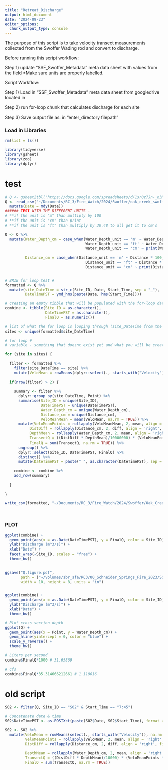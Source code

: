 ```yaml
---
title: "Retreat_Discharge"
output: html_document
date: "2024-09-23"
editor_options: 
  chunk_output_type: console
---
```


The purpose of this script is to take velocity transect measurements collected from the Swoffer Wading rod and convert to discharge.

Before running this script workflow:

Step 1) update "SSF_Swoffer_Metadata" meta data sheet with values from the field 
  *Make sure units are properly labelled. 

Script Workflow:

Step 1) Load in "SSF_Swoffer_Metadata" meta data sheet from googledrive located in 

Step 2) run for-loop chunk that calculates discharge for each site 

Step 3) Save output file as: in "enter_directory filepath"

### Load in Libraries ###
```r
rm(list = ls())

library(tidyverse)
library(gsheet)
library(zoo)
library(dplyr)
```

# test #
```r
# Q <- gsheet2tbl('https://docs.google.com/spreadsheets/d/1sr8z7Jn-_n3M3T3se8LL1ZOSHFZhrCyDL1aEax3aT38/edit#gid=0')
Q <- read_csv("~/Documents/RC_3/Fire_Watch/2024/Swoffer/oak_creek_swoffer.csv") %>% 
  mutate(Date = mdy(Date))
###### TEST WITH THE DIFFERENT UNITS - 
# **if the unit is "m" than multiply by 100
# **if the unit is "cm" than print
# **if the unit is "ft" than multiply by 30.48 to all get it to cm's 

Q <- Q %>% 
  mutate(Water_Depth_cm = case_when(Water_Depth_unit == 'm' ~ Water_Depth * 100,
                                    Water_Depth_unit == 'ft' ~ Water_Depth * 30.48,
                                    Water_Depth_unit == 'cm' ~ print(Water_Depth)),
         
         Distance_cm = case_when(Distance_unit == 'm' ~ Distance * 100,
                                    Distance_unit == 'ft' ~ Distance * 30.48,
                                    Distance_unit == 'cm' ~ print(Distance)))


# BRIE for loop test # 
formatted <- Q %>% 
  mutate(site_DateTime = str_c(Site_ID, Date, Start_Time, sep = "_"),
         DateTimePST = ymd_hms(paste(Date, hms(Start_Time))))

# creating an empty tibble that will be populated with the for-loop data 
combine <- tibble(Site_ID = as.character(), 
                  DateTimePST = as.character(),
                  FinalQ = as.numeric())

# list of what the for loop is looping through (site_DateTime from the "formatted" df)
sites <- unique(formatted$site_DateTime)

# for loop #
# variable - something that doesnt exist yet and what you will be creating

for (site in sites) {
  
  filter <- formatted %>% 
    filter(site_DateTime == site) %>% 
    mutate(VeloMean = rowMeans(dplyr::select(., starts_with("Velocity")), na.rm = TRUE))
  
  if(nrow(filter) > 2) {
    
    summary <- filter %>% 
      dplyr::group_by(site_DateTime, Point) %>% 
      summarise(Site_ID = unique(Site_ID),
                DateTimePST = unique(DateTimePST),
                Water_Depth_cm = unique(Water_Depth_cm),
                Distance_cm = unique(Distance_cm),
                VeloMeanMean = mean(VeloMean, na.rm = TRUE)) %>% 
      mutate(VeloMeanPoints = rollapply(VeloMeanMean, 2, mean, align = 'right', fill = NA),
           DistDiff = rollapply(Distance_cm, 2, diff, align = 'right', fill = NA),
           DepthMean = rollapply(Water_Depth_cm, 2, mean, align = 'right', fill = NA),
           TransectQ = ((DistDiff * DepthMean)/10000000) * (VeloMeanPoints * 1000),
           FinalQ = sum(TransectQ, na.rm = TRUE)) %>% 
      ungroup() %>% 
      dplyr::select(Site_ID, DateTimePST, FinalQ) %>% 
      distinct() %>% 
      mutate(DateTimePST = paste(" ", as.character(DateTimePST), sep = ""))
    
    combine <- combine %>% 
    add_row(summary)
  
  }
  
}

write_csv(formatted, "~/Documents/RC_3/Fire_Watch/2024/Swoffer/Oak_Creek_Swoffer.csv")




```



### PLOT ###
```r
ggplot(combine) +
  geom_point(aes(x = as.Date(DateTimePST), y = FinalQ, color = Site_ID), size = 3) +
  ylab("Discharge (m^3/s)") +
  xlab("Date") +
  facet_wrap(~Site_ID, scales = "free") +
  theme_bw() 
  

ggsave("Q.figure.pdf",
       path = ("~/Volumes/sbr_sfa/RC3/00_Schneider_Springs_Fire_2023/SSF_Data_Processing/codes"),
       width = 10, height = 8, units = "in")


ggplot(combine) +
  geom_point(aes(x = as.Date(DateTimePST), y = FinalQ, color = Site_ID), size = 3) +
  ylab("Discharge (m^3/s)") +
  xlab("Date") +
  theme_bw() 

# Plot cross section depth
ggplot(Q) +
  geom_point(aes(x = Point, y = Water_Depth_cm)) +
  geom_hline(yintercept = 0, color = "blue") +
  scale_y_reverse() +
  theme_bw()

# Liters per second
combine$FinalQ*1000 # 31.65869

# cfs 
combine$FinalQ*35.314666212661 # 1.118016


```






# old script #
```r
S02 <- filter(Q, Site_ID == "S02" & Start_Time == "7:45")

# Concatenate date & time
S02$DateTimePST <- as.POSIXct(paste(S02$Date, S02$Start_Time), format = "%Y-%m-%d %H:%M")

S02 <- S02 %>% 
  mutate(VeloMean = rowMeans(select(., starts_with("Velocity")), na.rm = TRUE),
         VeloMeanPoints = rollapply(VeloMean, 2, mean, align = 'right', fill = NA),
         DistDiff = rollapply(Distance_cm, 2, diff, align = 'right', fill = NA),
        
         DepthMean = rollapply(Water_Depth_cm, 2, mean, align = 'right', fill = NA),
         TransectQ = ((DistDiff * DepthMean)/10000) * (VeloMeanPoints * 1000),
         FinalQ = sum(TransectQ, na.rm = TRUE))


```


